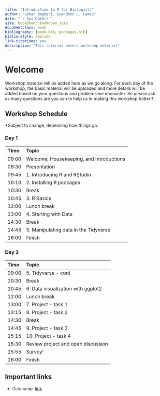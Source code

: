 ```yaml
--- 
title: "Introduction to R for Biologists"
author: "Sahar Bagheri, Ewandson L. Lameu"
date: "`r Sys.Date()`"
site: bookdown::bookdown_site
documentclass: book
bibliography: [book.bib, packages.bib]
biblio-style: apalike
link-citations: yes
description: "This tutorial covers workshop material"
---
```


# Welcome

Workshop material will be added here as we go along. For each day of the workshop, the basic material will be uploaded and more details will be added based on your questions and problems we encounter. So please ask as many questions are you can to help us in making this workshop better!!

<!-- You can download these notes as a pdf using the link [here](book/IntroRWorkshop.pdf). -->

## Workshop Schedule

*Subject to change, depending how things go. 

### Day 1 {-}

Time | Topic                               
:-------| :----------------------------------
09:00  | Welcome, Housekeeping, and Introductions
09:30  | Presentation
09:45  | 1. Introducing R and RStudio
10:10  | 2. Installing R packages
10:30  | Break
10:45  | 3. R Basics
12:00  | Lunch break
13:00  | 4. Starting with Data
14:30  | Break
14:45  | 5. Manipulating data in the Tidyverse
16:00  | Finish

### Day 2 {-}

Time | Topic                                         
:-------| :----------------------------------
09:00  | 5. Tidyverse - cont
10:30  | Break
10:45  | 6. Data visualization with ggplot2
12:00  | Lunch break
13:00  | 7. Project - task 1
13:15  | 8. Project - task 2
14:30  | Break
14:45  | 9. Project - task 3
15:15  | 10. Project - task 4
15:30  | Review project and open discussion
15:55  | Survey!
16:00  | Finish

  
## Important links

- Datacamp: [link](https://www.datacamp.com/home)
  
<!-- - DADA2 Tutorial :  [link](http://benjjneb.github.io/dada2/tutorial.html)  -->
<!-- - Day One presentation : [link](microbiomeworkshop.pdf) -->
<!-- - Day One dataset : [link](MiSeqSOPData.zip) -->
<!-- - Project dataset : [link](https://www.dropbox.com/sh/qra6ohbsyt1icaz/AAACvlNjUhfkbkGIp_1KA2uCa?dl=0) -->

<!-- - Survey: [link](https://forms.gle/nQvZon6DBM6c38Np9) -->

